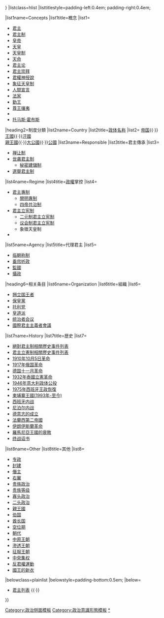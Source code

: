 {{Sidebar with collapsible lists
|name=Monarchism
|width=18.1em
|pretitle=[[政治]]系列
|pretitlestyle=padding-bottom:0.1em;
|title='''[[君主主義]]'''
|titlestyle=padding:0.1em 0 0.2em; font-size:200%; font-weight:normal;
|image=[[File:Heraldic_Royal_Crown_(Common).svg|100px]]
|imagestyle=padding:0.4em 0 0.4em;
|expanded={{{expanded|{{{1|}}}}}}
|listclass=hlist
|listtitlestyle=padding-left:0.4em; padding-right:0.4em;

|list1name=Concepts
|list1title=概念
|list1=
* [[君主]]
* [[君主制]]
* [[皇帝]]
* [[天皇]]
* [[天皇制]]
* [[天命]]
* [[君主论]]
* [[君主崇拜]]
* [[君權神授說]]
* [[象征天皇制]]
* [[人間宣言]]
* [[法家]]
* [[勤王]]
* [[尊王攘夷]]
* {{link-ja|王國的七肢|サプタ・アンガ}}
* [[托马斯·霍布斯]]

|heading2=制度分類
|list2name=Country
|list2title=[[政体#政治体制名称|政体名称]]
|list2=
[[帝国]]{{·}}[[王國]]{{·}}[[汗國]]<br/>[[親王國]]{{·}}[[大公國]]{{·}}[[公國]]
|list3name=Responsible
|list3title=君主傳承
|list3=
* [[禅让制]]
* [[世袭君主制]]
** [[秘密建儲制]]
* [[選舉君主制]]
|list4name=Regime
|list4title=[[政權]]掌控
|list4=
* [[君主專制]]
** [[開明專制]]
** [[四帝共治制]]
* [[君主立宪制]]
** [[二元制君主立宪制]]
** [[议会制君主立宪制]]
** 象徵天皇制
* {{link-en|非公認君主制|Non-Sovereign Monarchy}}
|list5name=Agency
|list5title=代理君主
|list5=
* [[临朝称制]]
* [[垂帘听政]]
* [[監國]]
* [[攝政]]

|heading6=相关条目
|list6name=Organization
|list6title=組織
|list6=
* [[拥立国王者]]
* [[保皇黨]]
* [[托利党]]
* [[皇道派]]
* [[统治者会议]]
* [[國際君主主義者會議]]
|list7name=History
|list7title=歴史
|list7=
* [[君主專制#相關歷史事件列表|絕對君主制相關歷史事件列表]]
* [[君主立憲制相關歷史事件列表]]
* [[1910年10月5日革命]]
* [[1917年俄国革命]]
* [[德国十一月革命]]
* [[暹羅立憲革命|1932年泰國立憲革命]]
* [[1946年意大利政体公投]]
* [[胡安·卡洛斯一世|1975年西班牙王政恢復]]
* [[柬埔寨历史|柬埔寨王國(1993年-至今)]]
* [[西班牙内战]]
* [[尼泊尔内战]]
* [[德意志统一|德意志的成立]]
* [[法蘭西第二帝國]]
* [[伊朗伊斯蘭革命]]
* [[羅馬尼亞王國|羅馬尼亞王國的衰敗]]
* [[终战诏书]]
|list8name=Other
|list8title=其他
|list8=
* [[专政]]
* [[封建]]
* [[僭主]]
* [[右派|右翼]]
* [[贵族政治]]
* [[贵族等级]]
* [[寡头政治]]
* [[二头政治]]
* [[親王國]]
* [[伯国]]
* [[酋长国]]
* [[空位期]]
* [[朝代]]
* [[中原王朝]]
* [[滲透王朝]]
* [[征服王朝]]
* [[中央集权]]
* [[反君權運動]]
* [[國王的新衣]]
|belowclass=plainlist
|belowstyle=padding-bottom:0.5em;
|below=
* {{Icon|Category}} [[:Category:君主列表|君主列表]] {{·}} {{Icon|Portal}} {{nobold|[[Portal:政治|政治主題]]}}
}}<noinclude>

{{collapsible lists option
 |listnames=Concepts, Country, Responsible, Regime, Agency, Organization, History, Other
}}

[[Category:政治侧面模板]]
[[Category:政治意識形態模板]]
[[Category:君主主義|*]]
</noinclude>